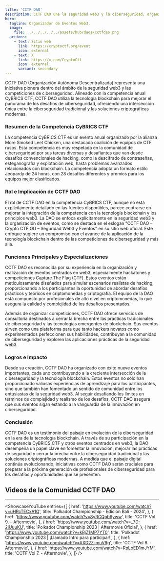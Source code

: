 ```yaml
---
title: 'CCTF DAO'
description: CCTF DAO une la seguridad web3 y la ciberseguridad, organizando competiciones avanzadas de blockchain y eventos para los mejores profesionales del cripto.
hero:
  tagline: Organizador de Eventos Web3.
  image: 
    file: ../../../../../assets/hub/daos/cctfdao.png
  actions:
    - text: Sitio web
      link: https://cryptoctf.org/event
      icon: external
    - text: X
      link: https://x.com/CryptoCtf 
      icon: external
      variant: secondary
---
```



CCTF DAO (Organización Autónoma Descentralizada) representa una iniciativa pionera dentro del ámbito de la seguridad web3 y las competiciones de ciberseguridad. Alineado con la competencia anual CyBRICS CTF, CCTF DAO utiliza la tecnología blockchain para mejorar el panorama de los desafíos de ciberseguridad, ofreciendo una intersección única entre la ciberseguridad tradicional y las soluciones criptográficas modernas.

### Resumen de la Competencia CyBRICS CTF
La competencia CyBRICS CTF es un evento anual organizado por la alianza More Smoked Leet Chicken, una destacada coalición de equipos de CTF rusos. Esta competencia es muy respetada en la comunidad de ciberseguridad por sus tareas diversas y desafiantes que van desde desafíos convencionales de hacking, como la descifrado de contraseñas, esteganografía y explotación web, hasta problemas avanzados relacionados con blockchain. La competencia adopta un formato estilo Jeopardy de 24 horas, con 28 desafíos diferentes y premios para los equipos mejor clasificados.

### Rol e Implicación de CCTF DAO
El rol de CCTF DAO en la competencia CyBRICS CTF, aunque no está explícitamente detallado en las fuentes disponibles, parece centrarse en mejorar la integración de la competencia con la tecnología blockchain y los principios web3. La DAO se enfoca explícitamente en la seguridad web3 y la organización de eventos, como se destaca en el eslogan "CCTF DAO – Crypto CTF OÜ – Seguridad Web3 y Eventos" en su sitio web oficial. Este enfoque sugiere un compromiso con el avance de la aplicación de la tecnología blockchain dentro de las competiciones de ciberseguridad y más allá.

### Funciones Principales y Especializaciones
CCTF DAO es reconocida por su experiencia en la organización y realización de eventos centrados en web3, especialmente hackatones y competiciones Capture The Flag (CTF). Estos eventos están meticulosamente diseñados para simular escenarios realistas de hacking, proporcionando a los participantes la oportunidad de abordar desafíos prácticos y teóricos en criptomonedas y criptografía. El equipo de la DAO está compuesto por profesionales de alto nivel en criptomonedas, lo que asegura la calidad y complejidad de los desafíos presentados.

Además de organizar competiciones, CCTF DAO ofrece servicios de consultoría destinados a cerrar la brecha entre las prácticas tradicionales de ciberseguridad y las tecnologías emergentes de blockchain. Sus eventos sirven como una plataforma para que tanto hackers novatos como experimentados perfeccionen sus habilidades, contribuyan a la comunidad de ciberseguridad y exploren las aplicaciones prácticas de la seguridad web3.

### Logros e Impacto
Desde su creación, CCTF DAO ha organizado con éxito nueve eventos importantes, cada uno contribuyendo a la creciente intersección de la ciberseguridad y la tecnología blockchain. Estos eventos no solo han proporcionado valiosas experiencias de aprendizaje para los participantes, sino que también han fomentado un sentido de comunidad entre los entusiastas de la seguridad web3. Al seguir desafiando los límites en términos de complejidad y realismo de los desafíos, CCTF DAO asegura que sus eventos sigan estando a la vanguardia de la innovación en ciberseguridad.

### Conclusión
CCTF DAO es un testimonio del paisaje en evolución de la ciberseguridad en la era de la tecnología blockchain. A través de su participación en la competencia CyBRICS CTF y otros eventos centrados en web3, la DAO desempeña un papel clave en fomentar la innovación, mejorar las prácticas de seguridad y cerrar la brecha entre la ciberseguridad tradicional y las soluciones criptográficas modernas. A medida que el paisaje digital continúa evolucionando, iniciativas como CCTF DAO serán cruciales para preparar a la próxima generación de profesionales de ciberseguridad para los desafíos y oportunidades que se presenten.

## Videos de la Comunidad CCTF DAO
------------
<ShowcaseYouTube
  entries={[
      {
      href: 'https://www.youtube.com/watch?v=uHRcTECxA1Q',
      title: 'Polkadot Championship - Edición Bali - 2024',
          },
              {
      href: 'https://www.youtube.com/watch?v=8yRCQpb6yww',
      title: 'CCTF Vol 9. - Aftermovie',
          },
                        {
      href: 'https://www.youtube.com/watch?v=_7D-2iUuuKU',
      title: 'Polkadot Championship 2023 | Aftermovie Oficial',
          },
                        {
      href: 'https://www.youtube.com/watch?v=kBjZ1MP7YT0',
      title: 'Polkadot Championship 2023 | ¡Llamado Intro para participar!',
          },
                        {
      href: 'https://www.youtube.com/watch?v=AXD2Z-muV9g',
      title: 'CCTF Vol 8. - Aftermovie',
          },
                        {
      href: 'https://www.youtube.com/watch?v=RpLoED1mJYM',
      title: 'CCTF Vol 7. - Aftermovie',
          },
  ]} />
